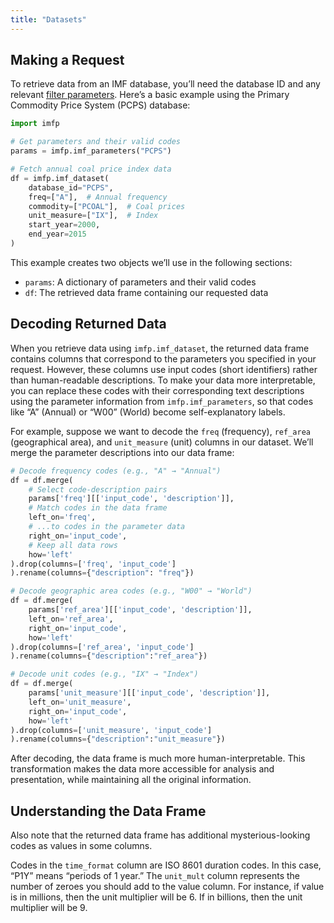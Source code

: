 ---
title: "Datasets"
---

## Making a Request

To retrieve data from an IMF database, you'll need the database ID and any relevant [filter parameters](docs/parameters.qmd). Here's a basic example using the Primary Commodity Price System (PCPS) database:

``` {python}
import imfp

# Get parameters and their valid codes
params = imfp.imf_parameters("PCPS")

# Fetch annual coal price index data
df = imfp.imf_dataset(
    database_id="PCPS",
    freq=["A"],  # Annual frequency
    commodity=["PCOAL"],  # Coal prices
    unit_measure=["IX"],  # Index
    start_year=2000,
    end_year=2015
)
```

This example creates two objects we'll use in the following sections:

- `params`: A dictionary of parameters and their valid codes
- `df`: The retrieved data frame containing our requested data

## Decoding Returned Data

When you retrieve data using `imfp.imf_dataset`, the returned data frame contains columns that correspond to the parameters you specified in your request. However, these columns use input codes (short identifiers) rather than human-readable descriptions. To make your data more interpretable, you can replace these codes with their corresponding text descriptions using the parameter information from `imfp.imf_parameters`, so that codes like "A" (Annual) or "W00" (World) become self-explanatory labels.

For example, suppose we want to decode the `freq` (frequency), `ref_area` (geographical area), and `unit_measure` (unit) columns in our dataset. We'll merge the parameter descriptions into our data frame:

``` {python}
# Decode frequency codes (e.g., "A" → "Annual")
df = df.merge(
    # Select code-description pairs
    params['freq'][['input_code', 'description']],
    # Match codes in the data frame
    left_on='freq',
    # ...to codes in the parameter data
    right_on='input_code',
    # Keep all data rows
    how='left'
).drop(columns=['freq', 'input_code']
).rename(columns={"description": "freq"})

# Decode geographic area codes (e.g., "W00" → "World")
df = df.merge(
    params['ref_area'][['input_code', 'description']],
    left_on='ref_area',
    right_on='input_code',
    how='left'
).drop(columns=['ref_area', 'input_code']
).rename(columns={"description":"ref_area"})

# Decode unit codes (e.g., "IX" → "Index")
df = df.merge(
    params['unit_measure'][['input_code', 'description']],
    left_on='unit_measure',
    right_on='input_code',
    how='left'
).drop(columns=['unit_measure', 'input_code']
).rename(columns={"description":"unit_measure"})
```

After decoding, the data frame is much more human-interpretable. This transformation makes the data more accessible for analysis and presentation, while maintaining all the original information.

## Understanding the Data Frame

Also note that the returned data frame has additional mysterious-looking codes as values in some columns.

Codes in the `time_format` column are ISO 8601 duration codes. In this case, “P1Y” means “periods of 1 year.” The `unit_mult` column represents the number of zeroes you should add to the value column. For instance, if value is in millions, then the unit multiplier will be 6. If in billions, then the unit multiplier will be 9.
